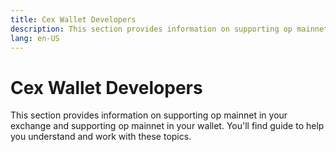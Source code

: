 ```yaml
---
title: Cex Wallet Developers
description: This section provides information on supporting op mainnet in your exchange and supporting op mainnet in your wallet. You'll find guide to help you...
lang: en-US
---
```



# Cex Wallet Developers

This section provides information on supporting op mainnet in your exchange and supporting op mainnet in your wallet. You'll find guide to help you understand and work with these topics.

<Cards>
  <Card title="Supporting op mainnet in your exchange" href="/builders/cex-wallet-developers/cex-support" />

  <Card title="Supporting op mainnet in your wallet" href="/builders/cex-wallet-developers/wallet-support" />
</Cards>
